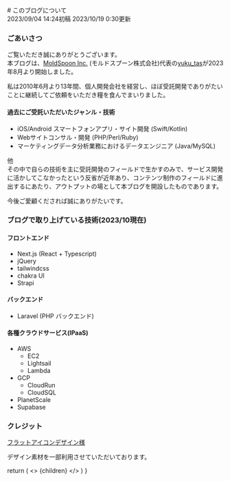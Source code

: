 
<div className="mt-12">
# このブログについて
</div>

<div className="mb-12 flex">
<span className="font-bold text-sm text-gray-500 mr-5"><i class="ri-time-fill"></i>2023/09/04 14:24初稿</span>
<span className="font-bold text-sm text-gray-500 "><i class="ri-restart-line"></i>2023/10/19 0:30更新</span>
</div>

### ごあいさつ

<div className="w-1/2 sm:w-1/4 lg:w-1/5">
<MdxImage image="yuku_tas.jpeg" alt="yuku_tas アイコン" width="100" height="100" />
</div>

ご覧いただき誠にありがとうございます。
<br />
本ブログは、[MoldSpoon Inc.](https://moldspoon.jp) (モルドスプーン株式会社)代表の[yuku_tas](https://twitter.com/yuku_tas)が2023年8月より開始しました。

私は2010年6月より13年間、個人開発会社を経営し、ほぼ受託開発でありがたいことに継続してご依頼をいただき糧を食んでまいりました。

#### 過去にご受託いただいたジャンル・技術

- iOS/Android スマートフォンアプリ・サイト開発 (Swift/Kotlin)
- Webサイトコンサル・開発 (PHP/Perl/Ruby)
- マーケティングデータ分析業務におけるデータエンジニア (Java/MySQL)

他
<br />
その中で自らの技術を主に受託開発のフィールドで生かすのみで、サービス開発に活かしてこなかったという反省が近年あり、コンテンツ制作のフィールドに進出するにあたり、アウトプットの場として本ブログを開設したものであります。

今後ご愛顧くだされば誠にありがたいです。

### ブログで取り上げている技術(2023/10現在)

#### フロントエンド

- Next.js (React + Typescript)
- jQuery
- tailwindcss
- chakra UI
- Strapi

#### バックエンド
- Laravel (PHP バックエンド)

#### 各種クラウドサービス(IPaaS)
- AWS
  - EC2
  - Lightsail
  - Lambda
- GCP
  - CloudRun
  - CloudSQL
- PlanetScale
- Supabase

### クレジット

[フラットアイコンデザイン様](http://flat-icon-design.com/)

デザイン素材を一部利用させていただいております。

  return (
    <Layout>
      <>
        {children}
      </>
      <style jsx>{`
      td {
        border : 1px solid #ccc;
        padding: 10px;
      `}
    </style>
    </Layout>
  )
}


